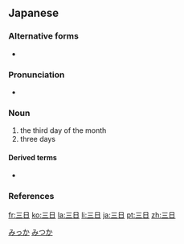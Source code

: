 ==Japanese==
{{ja-kanjitab|みつ|k1=みっ|か|yomi=k}}

===Alternative forms===
* {{l|ja|3日}}

===Pronunciation===
* {{ja-pron|みっか|y=k|acc=0|acc_ref=NHK}}

===Noun===
{{ja-noun|みっか}}

# the third day of the month
# three days

====Derived terms====
* {{l|ja|三日坊主}}

===References===
<references/>

[[Category:ja:Time|みっか]]
[[Category:Japanese basic words|みつか]]

[[fr:三日]]
[[ko:三日]]
[[la:三日]]
[[li:三日]]
[[ja:三日]]
[[pt:三日]]
[[zh:三日]]